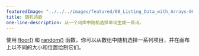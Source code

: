 ---
featuredImage: "../../../images/featured/08_Listing_Data_with_Arrays-00_Random_Poetry-thumbnail.png"
title: 随机诗歌
one-line-description: 从一个词库中随机选择单词生成一首诗。
---

使用 <a href="https://p5js.org/reference/#/p5/floor" target="_blank">floor()</a> 和 <a href="https://p5js.org/reference/#/p5/random" target="_blank">random()</a> 函数，你可以从数组中随机选择一系列项目，并在画布上以不同的大小和位置绘制它们。
